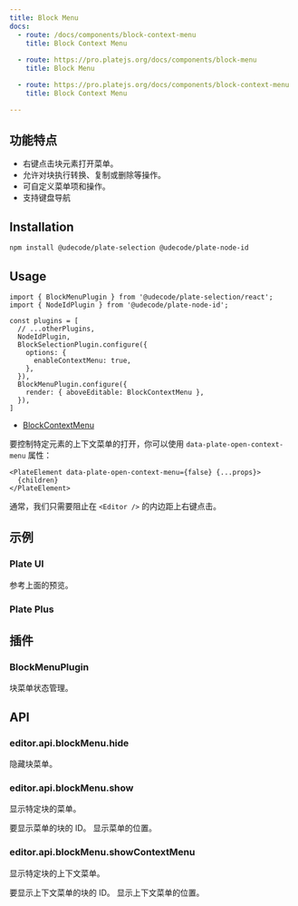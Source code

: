 ```yaml
---
title: Block Menu
docs:
  - route: /docs/components/block-context-menu
    title: Block Context Menu
    
  - route: https://pro.platejs.org/docs/components/block-menu
    title: Block Menu

  - route: https://pro.platejs.org/docs/components/block-context-menu
    title: Block Context Menu

---
```


<ComponentPreview name="block-menu-demo" />

<PackageInfo>

## 功能特点

- 右键点击块元素打开菜单。
- 允许对块执行转换、复制或删除等操作。
- 可自定义菜单项和操作。
- 支持键盘导航

</PackageInfo>

## Installation

```bash
npm install @udecode/plate-selection @udecode/plate-node-id
```

## Usage

```tsx
import { BlockMenuPlugin } from '@udecode/plate-selection/react';
import { NodeIdPlugin } from '@udecode/plate-node-id';
```

```tsx
const plugins = [
  // ...otherPlugins,
  NodeIdPlugin,
  BlockSelectionPlugin.configure({
    options: {
      enableContextMenu: true,
    },
  }),
  BlockMenuPlugin.configure({
    render: { aboveEditable: BlockContextMenu },
  }),
]
```

- [BlockContextMenu](/docs/components/block-context-menu)

要控制特定元素的上下文菜单的打开，你可以使用 `data-plate-open-context-menu` 属性：

```tsx
<PlateElement data-plate-open-context-menu={false} {...props}>
  {children}
</PlateElement>
```

通常，我们只需要阻止在 `<Editor />` 的内边距上右键点击。

## 示例

### Plate UI

参考上面的预览。

### Plate Plus

<ComponentPreviewPro name="context-menu-pro" />

## 插件

### BlockMenuPlugin

块菜单状态管理。

## API

### editor.api.blockMenu.hide

隐藏块菜单。

### editor.api.blockMenu.show

显示特定块的菜单。

<APIParameters>
  <APIItem name="id" type="'context' | string">
    要显示菜单的块的 ID。
  </APIItem>
  <APIItem name="position" type="{ x: number; y: number }" optional>
    显示菜单的位置。
  </APIItem>
</APIParameters>

### editor.api.blockMenu.showContextMenu

显示特定块的上下文菜单。

<APIParameters>
  <APIItem name="blockId" type="string">
    要显示上下文菜单的块的 ID。
  </APIItem>
  <APIItem name="position" type="{ x: number; y: number }">
    显示上下文菜单的位置。
  </APIItem>
</APIParameters>
